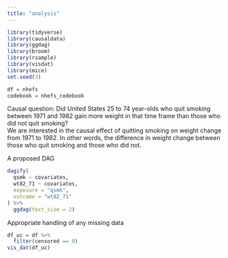 ```yaml
---
title: "analysis"
---
```


```r
library(tidyverse)
library(causaldata)
library(ggdag)
library(broom)
library(rsample)
library(visdat)
library(mice)
set.seed(3)
```

```r
df = nhefs
codebook = nhefs_codebook
```

Causal question: Did United States 25 to 74 year-olds who quit smoking between 1971 and 1982 gain more weight in that time frame than those who did not quit smoking?  
We are interested in the causal effect of quitting smoking on weight change from 1971 to 1982. In other words, the difference in weight change between those who quit smoking and those who did not.  


A proposed DAG
```r
dagify(
  qsmk ~ covariates,
  wt82_71 ~ covariates,
  exposure = "qsmk",
  outcome = "wt82_71"
) %>%
  ggdag(text_size = 2)
```

Appropriate handling of any missing data
```r
df_uc = df %>%
  filter(censored == 0)
vis_dat(df_uc)
```
